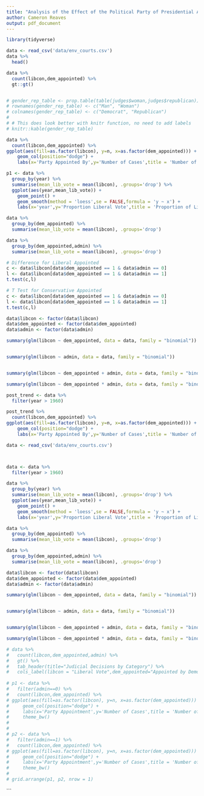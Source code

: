 ```yaml
---
title: "Analysis of the Effect of the Political Party of Presidential Administration on US Court Environmental Decisions"
author: Cameron Reaves
output: pdf_document
---
```


```r
library(tidyverse)
```


```r
data <- read_csv('data/env_courts.csv')
data %>% 
  head()
```

```r
data %>% 
  count(libcon,dem_appointed) %>% 
  gt::gt() 


# gender_rep_table <- prop.table(table(judges$woman,judges$republican))
# rownames(gender_rep_table) <- c("Man", "Woman")
# colnames(gender_rep_table) <- c("Democrat", "Republican")
# 
# # This does look better with knitr function, no need to add labels
# knitr::kable(gender_rep_table)

data %>% 
  count(libcon,dem_appointed) %>% 
ggplot(aes(fill=as.factor(libcon), y=n, x=as.factor(dem_appointed))) + 
    geom_col(position="dodge") + 
    labs(x='Party Appointed By',y='Number of Cases',title = 'Number of Liberal or Conservative Votes by Party Appointment')

```


```r
p1 <- data %>% 
  group_by(year) %>% 
  summarise(mean_lib_vote = mean(libcon), .groups='drop') %>% 
  ggplot(aes(year,mean_lib_vote)) +
    geom_point() +
    geom_smooth(method = 'loess',se = FALSE,formula = 'y ~ x') +
    labs(x='year',y='Proportion Liberal Vote',title = 'Proportion of Liberal Votes over Time')
```

```r
data %>% 
  group_by(dem_appointed) %>% 
  summarise(mean_lib_vote = mean(libcon), .groups='drop')

data %>% 
  group_by(dem_appointed,admin) %>% 
  summarise(mean_lib_vote = mean(libcon), .groups='drop')
```
```r
# Difference for Liberal Appointed
c <- data$libcon[data$dem_appointed == 1 & data$admin == 0]
l <- data$libcon[data$dem_appointed == 1 & data$admin == 1] 
t.test(c,l)

# T Test for Conservative Appointed
c <- data$libcon[data$dem_appointed == 1 & data$admin == 0]
l <- data$libcon[data$dem_appointed == 1 & data$admin == 1]
t.test(c,l)

```

```r
data$libcon <- factor(data$libcon)
data$dem_appointed <- factor(data$dem_appointed)
data$admin <- factor(data$admin)

summary(glm(libcon ~ dem_appointed, data = data, family = "binomial"))


summary(glm(libcon ~ admin, data = data, family = "binomial"))


summary(glm(libcon ~ dem_appointed + admin, data = data, family = "binomial"))

summary(glm(libcon ~ dem_appointed * admin, data = data, family = "binomial"))

```



```r

post_trend <- data %>% 
  filter(year > 1960)

post_trend %>% 
  count(libcon,dem_appointed) %>% 
ggplot(aes(fill=as.factor(libcon), y=n, x=as.factor(dem_appointed))) + 
    geom_col(position="dodge") + 
    labs(x='Party Appointed By',y='Number of Cases',title = 'Number of Liberal or Conservative Votes by Party Appointment')

```
```r
data <- read_csv('data/env_courts.csv')



data <- data %>% 
  filter(year > 1960)

data %>% 
  group_by(year) %>% 
  summarise(mean_lib_vote = mean(libcon), .groups='drop') %>% 
  ggplot(aes(year,mean_lib_vote)) +
    geom_point() +
    geom_smooth(method = 'loess',se = FALSE,formula = 'y ~ x') +
    labs(x='year',y='Proportion Liberal Vote',title = 'Proportion of Liberal Votes over Time')
```

```r
data %>% 
  group_by(dem_appointed) %>% 
  summarise(mean_lib_vote = mean(libcon), .groups='drop')

data %>% 
  group_by(dem_appointed,admin) %>% 
  summarise(mean_lib_vote = mean(libcon), .groups='drop')
```

```r
data$libcon <- factor(data$libcon)
data$dem_appointed <- factor(data$dem_appointed)
data$admin <- factor(data$admin)

summary(glm(libcon ~ dem_appointed, data = data, family = "binomial"))


summary(glm(libcon ~ admin, data = data, family = "binomial"))


summary(glm(libcon ~ dem_appointed + admin, data = data, family = "binomial"))

summary(glm(libcon ~ dem_appointed * admin, data = data, family = "binomial"))
```

```r
# data %>% 
#   count(libcon,dem_appointed,admin) %>% 
#   gt() %>% 
#   tab_header(title="Judicial Decisions by Category") %>% 
#   cols_label(libcon = "Liberal Vote",dem_appointed="Appointed by Democrat",admin="Presidential Admin",n="Votes")
  
# p1 <- data %>% 
#   filter(admin==0) %>% 
#   count(libcon,dem_appointed) %>% 
# ggplot(aes(fill=as.factor(libcon), y=n, x=as.factor(dem_appointed))) + 
#     geom_col(position="dodge") + 
#     labs(x='Party Appointment',y='Number of Cases',title = 'Number of Liberal or Conservative Votes by Party Appointment',legend="Liberal") +
#     theme_bw()
# 
#   
# p2 <- data %>% 
#   filter(admin==1) %>% 
#   count(libcon,dem_appointed) %>% 
# ggplot(aes(fill=as.factor(libcon), y=n, x=as.factor(dem_appointed))) + 
#     geom_col(position="dodge") + 
#     labs(x='Party Appointment',y='Number of Cases',title = 'Number of Liberal or Conservative Votes by Party Appointment',legend="Liberal") +
#     theme_bw()
# 
# grid.arrange(p1, p2, nrow = 1)
```
```

